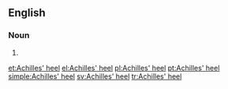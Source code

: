 ==English==

===Noun===
{{en-noun|sg=[[Achilles]]' [[heel]]}}
# {{alternative spelling of|Achilles heel}}

[[et:Achilles' heel]]
[[el:Achilles' heel]]
[[pl:Achilles' heel]]
[[pt:Achilles' heel]]
[[simple:Achilles' heel]]
[[sv:Achilles' heel]]
[[tr:Achilles' heel]]